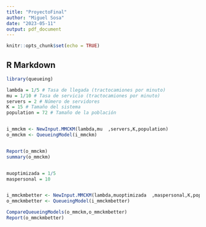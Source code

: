 ```yaml
---
title: "ProyectoFinal"
author: "Miguel Sosa"
date: "2023-05-11"
output: pdf_document
---
```


```r
knitr::opts_chunk$set(echo = TRUE)
```

## R Markdown

```r
library(queueing)

lambda = 1/5 # Tasa de llegada (tractocamiones por minuto)
mu = 1/10 # Tasa de servicio (tractocamiones por minuto)
servers = 2 # Número de servidores
K = 15 # Tamaño del sistema
population = 72 # Tamaño de la población


i_mmckm <- NewInput.MMCKM(lambda,mu  ,servers,K,population)
o_mmckm <- QueueingModel(i_mmckm)


Report(o_mmckm)
summary(o_mmckm)


muoptimizada = 1/5
maspersonal = 10


i_mmckmbetter <- NewInput.MMCKM(lambda,muoptimizada  ,maspersonal,K,population)
o_mmckmbetter <- QueueingModel(i_mmckmbetter)

CompareQueueingModels(o_mmckm,o_mmckmbetter)
Report(o_mmckmbetter)

```

